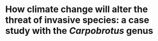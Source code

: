 # How climate change will alter the threat of invasive species: a case study with the *Carpobrotus* genus
